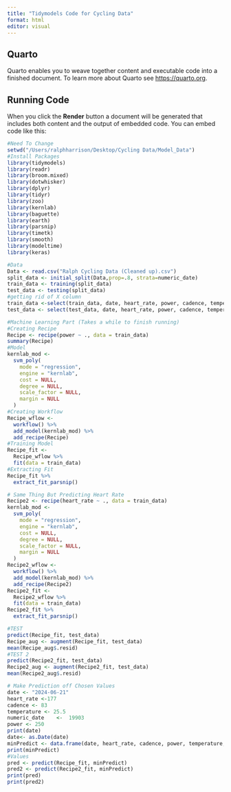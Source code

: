 ```yaml
---
title: "Tidymodels Code for Cycling Data"
format: html
editor: visual
---
```


## Quarto

Quarto enables you to weave together content and executable code into a finished document. To learn more about Quarto see <https://quarto.org>.

## Running Code

When you click the **Render** button a document will be generated that includes both content and the output of embedded code. You can embed code like this:

```r
#Need To Change
setwd("/Users/ralphharrison/Desktop/Cycling Data/Model_Data")
#Install Packages
library(tidymodels)
library(readr)
library(broom.mixed)
library(dotwhisker)
library(dplyr)
library(tidyr)
library(zoo)
library(kernlab)
library(baguette)
library(earth)
library(parsnip)
library(timetk)
library(smooth)
library(modeltime)
library(keras)
```

```r
#Data
Data <- read.csv("Ralph Cycling Data (Cleaned up).csv")
split_data <- initial_split(Data,prop=.8, strata=numeric_date)
train_data <- training(split_data)
test_data <- testing(split_data)
#getting rid of X column 
train_data <-select(train_data, date, heart_rate, power, cadence, temperature,numeric_date)
test_data <- select(test_data, date, heart_rate, power, cadence, temperature,numeric_date)

```

```r
#Machine Learning Part (Takes a while to finish running)
#Creating Recipe
Recipe <- recipe(power ~ ., data = train_data) 
summary(Recipe)
#Model
kernlab_mod <- 
  svm_poly(
    mode = "regression",
    engine = "kernlab",
    cost = NULL,
    degree = NULL,
    scale_factor = NULL,
    margin = NULL
  )
#Creating Workflow
Recipe_wflow <- 
  workflow() %>% 
  add_model(kernlab_mod) %>% 
  add_recipe(Recipe)
#Training Model
Recipe_fit <- 
  Recipe_wflow %>% 
  fit(data = train_data)
#Extracting Fit
Recipe_fit %>% 
  extract_fit_parsnip()
```

```r
# Same Thing But Predicting Heart Rate
Recipe2 <- recipe(heart_rate ~ ., data = train_data) 
kernlab_mod <- 
  svm_poly(
    mode = "regression",
    engine = "kernlab",
    cost = NULL,
    degree = NULL,
    scale_factor = NULL,
    margin = NULL
  )
Recipe2_wflow <- 
  workflow() %>% 
  add_model(kernlab_mod) %>% 
  add_recipe(Recipe2)
Recipe2_fit <- 
  Recipe2_wflow %>% 
  fit(data = train_data)
Recipe2_fit %>% 
  extract_fit_parsnip()
```

```r
#TEST
predict(Recipe_fit, test_data)
Recipe_aug <- augment(Recipe_fit, test_data)
mean(Recipe_aug$.resid)
#TEST 2
predict(Recipe2_fit, test_data)
Recipe2_aug <- augment(Recipe2_fit, test_data)
mean(Recipe2_aug$.resid)
```

```r
# Make Prediction off Chosen Values 
date <-	"2024-06-21"
heart_rate <-177	
cadence	<- 83
temperature	<- 25.5
numeric_date	<-	19903
power <- 250
print(date)
date<- as.Date(date)
minPredict <- data.frame(date, heart_rate, cadence, power, temperature, numeric_date)
print(minPredict)
#Values
pred <- predict(Recipe_fit, minPredict)
pred2 <- predict(Recipe2_fit, minPredict)
print(pred)
print(pred2)
```
